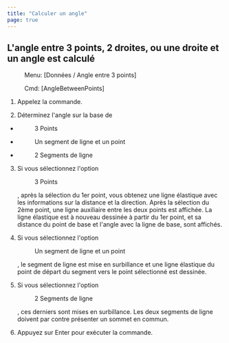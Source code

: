 ```yaml
---
title: "Calculer un angle"
page: true
---
```

## L&#39;angle entre 3 points, 2 droites, ou une droite et un angle est calcul&#233;
 <Menu> Menu: [Données / Angle entre 3 points] </Menu> 
 <Menu> Cmd: [AngleBetweenPoints] </Menu> 


1. Appelez la commande.

2. D&#233;terminez l&#39;angle sur la base de

- <Menu>3 Points</Menu> 
- <Menu>Un segment de ligne et un point</Menu> 
- <Menu>2 Segments de ligne</Menu> 


3. Si vous s&#233;lectionnez l&#39;option <Menu>3 Points</Menu> , apr&#232;s la s&#233;lection du 1er point, vous obtenez une ligne &#233;lastique avec les informations sur la distance et la direction. Apr&#232;s la s&#233;lection du 2&#232;me point, une ligne auxiliaire entre les deux points est affich&#233;e. La ligne &#233;lastique est &#224; nouveau dessin&#233;e &#224; partir du 1er point, et sa distance du point de base et l&#39;angle avec la ligne de base, sont affich&#233;s.  

4. Si vous s&#233;lectionnez l&#39;option <Menu>Un segment de ligne et un point</Menu> , le segment de ligne est mise en surbillance et une ligne &#233;lastique du point de d&#233;part du segment vers le point s&#233;lectionn&#233; est dessin&#233;e.

5. Si vous s&#233;lectionnez l&#39;option <Menu>2 Segments de ligne</Menu> , ces derniers sont mises en surbillance. Les deux segments de ligne doivent par contre pr&#233;senter un sommet en commun.

6. Appuyez sur <Border>Enter</Border>  pour ex&#233;cuter la commande. 



